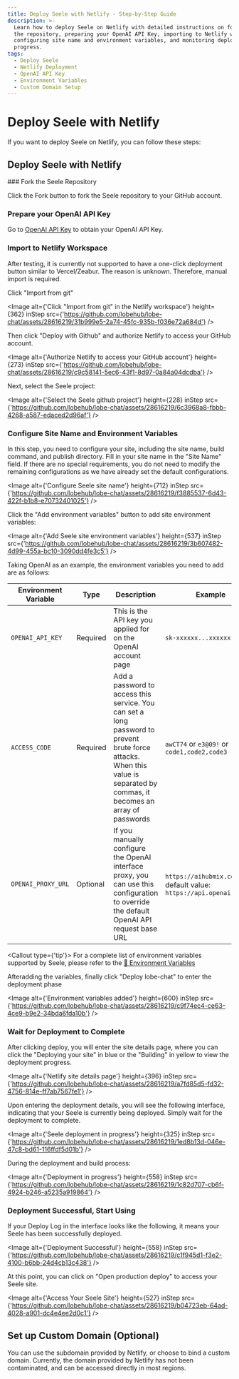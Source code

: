 ```yaml
---
title: Deploy Seele with Netlify - Step-by-Step Guide
description: >-
  Learn how to deploy Seele on Netlify with detailed instructions on forking
  the repository, preparing your OpenAI API Key, importing to Netlify workspace,
  configuring site name and environment variables, and monitoring deployment
  progress.
tags:
  - Deploy Seele
  - Netlify Deployment
  - OpenAI API Key
  - Environment Variables
  - Custom Domain Setup
---
```


# Deploy Seele with Netlify

If you want to deploy Seele on Netlify, you can follow these steps:

## Deploy Seele with Netlify

<Steps>
  ### Fork the Seele Repository

Click the Fork button to fork the Seele repository to your GitHub account.

### Prepare your OpenAI API Key

Go to [OpenAI API Key](https://platform.openai.com/account/api-keys) to obtain your OpenAI API Key.

### Import to Netlify Workspace

<Callout>
  After testing, it is currently not supported to have a one-click deployment button similar to
  Vercel/Zeabur. The reason is unknown. Therefore, manual import is required.
</Callout>

Click "Import from git"

<Image
  alt={'Click "Import from git" in the Netlify workspace'}
  height={362}
  inStep
  src={'https://github.com/lobehub/lobe-chat/assets/28616219/31b999e5-2a74-45fc-935b-f036e72a684d'}
/>

Then click "Deploy with Github" and authorize Netlify to access your GitHub account.

<Image
  alt={'Authorize Netlify to access your GitHub account'}
  height={273}
  inStep
  src={'https://github.com/lobehub/lobe-chat/assets/28616219/c9c58141-5ec6-43f1-8d97-0a84a04dcdba'}
/>

Next, select the Seele project:

<Image
  alt={'Select the Seele github project'}
  height={228}
  inStep
  src={'https://github.com/lobehub/lobe-chat/assets/28616219/6c3968a8-fbbb-4268-a587-edaced2d96af'}
/>

### Configure Site Name and Environment Variables

In this step, you need to configure your site, including the site name, build command, and publish directory. Fill in your site name in the "Site Name" field. If there are no special requirements, you do not need to modify the remaining configurations as we have already set the default configurations.

<Image
  alt={'Configure Seele site name'}
  height={712}
  inStep
  src={'https://github.com/lobehub/lobe-chat/assets/28616219/f3885537-6d43-422f-b1b8-e70732401025'}
/>

Click the "Add environment variables" button to add site environment variables:

<Image
  alt={'Add Seele site environment variables'}
  height={537}
  inStep
  src={'https://github.com/lobehub/lobe-chat/assets/28616219/3b607482-4d99-455a-bc10-3090dd4fe3c5'}
/>

Taking OpenAI as an example, the environment variables you need to add are as follows:

| Environment Variable | Type | Description | Example |
| --- | --- | --- | --- |
| `OPENAI_API_KEY` | Required | This is the API key you applied for on the OpenAI account page | `sk-xxxxxx...xxxxxx` |
| `ACCESS_CODE` | Required | Add a password to access this service. You can set a long password to prevent brute force attacks. When this value is separated by commas, it becomes an array of passwords | `awCT74` or `e3@09!` or `code1,code2,code3` |
| `OPENAI_PROXY_URL` | Optional | If you manually configure the OpenAI interface proxy, you can use this configuration to override the default OpenAI API request base URL | `https://aihubmix.com/v1`, default value: `https://api.openai.com/v1` |

<Callout type={'tip'}>
  For a complete list of environment variables supported by Seele, please refer to the [📘
  Environment Variables](/docs/self-hosting/environment-variables)
</Callout>

Afteradding the variables, finally click "Deploy lobe-chat" to enter the deployment phase

<Image
  alt={'Environment variables added'}
  height={600}
  inStep
  src={'https://github.com/lobehub/lobe-chat/assets/28616219/c9f74ec4-ce63-4ce9-b9e2-34bda6fda10b'}
/>

### Wait for Deployment to Complete

After clicking deploy, you will enter the site details page, where you can click the "Deploying your site" in blue or the "Building" in yellow to view the deployment progress.

<Image
  alt={'Netlify site details page'}
  height={396}
  inStep
  src={'https://github.com/lobehub/lobe-chat/assets/28616219/a7fd85d5-fd32-4756-814e-ff7ab7567fe1'}
/>

Upon entering the deployment details, you will see the following interface, indicating that your Seele is currently being deployed. Simply wait for the deployment to complete.

<Image
  alt={'Seele deployment in progress'}
  height={325}
  inStep
  src={'https://github.com/lobehub/lobe-chat/assets/28616219/1ed8b13d-046e-47c8-bd61-116ffdf5d01b'}
/>

During the deployment and build process:

<Image
  alt={'Deployment in progress'}
  height={558}
  inStep
  src={'https://github.com/lobehub/lobe-chat/assets/28616219/1c82d707-cb6f-4924-b246-a5235a919864'}
/>

### Deployment Successful, Start Using

If your Deploy Log in the interface looks like the following, it means your Seele has been successfully deployed.

<Image
  alt={'Deployment Successful'}
  height={558}
  inStep
  src={'https://github.com/lobehub/lobe-chat/assets/28616219/c1f945d1-f3e2-4100-b6bb-24d4cb13c438'}
/>

At this point, you can click on "Open production deploy" to access your Seele site.

  <Image alt={'Access Your Seele Site'} height={527} inStep src={'https://github.com/lobehub/lobe-chat/assets/28616219/b04723eb-64ad-4028-a901-dc4e4ee2d0c1'} />
</Steps>

## Set up Custom Domain (Optional)

You can use the subdomain provided by Netlify, or choose to bind a custom domain. Currently, the domain provided by Netlify has not been contaminated, and can be accessed directly in most regions.
